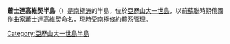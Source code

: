 '''蕭士達高維契半島'''（{{lang-en|Shostakovich Peninsula}}）是[[南極洲|南極洲]]的半島，位於[[亞歷山大一世島|亞歷山大一世島]]，以前[[蘇聯|蘇聯]]時期俄國作曲家[[蕭士達高維契|蕭士達高維契]]命名，現時受[[南極條約體系|南極條約體系]]管理。

{{coord|72|11|S|71|20|W|display=title}}

{{DEFAULTSORT:Shostakovich Peninsula}}
[[Category:亞歷山大一世島半島|Category:亞歷山大一世島半島]]


{{AlexanderIsland-geo-stub}}